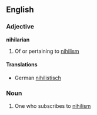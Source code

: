 ==English==

===Adjective===
'''nihilarian'''

# Of or pertaining to [[nihilism]]
====Translations====
*German [[nihilistisch]]

===Noun===
{{en-noun}}

# One who subscribes to [[nihilism]]